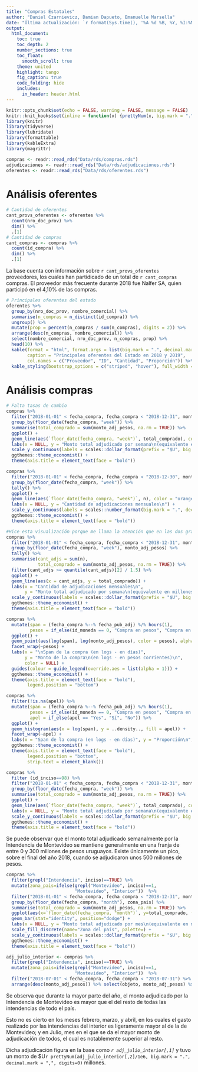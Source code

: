 ```yaml
---
title: "Compras Estatales"
author: "Daniel Czarnievicz, Damian Dapueto, Emanuelle Marsella"
date: "Última actualización: `r format(Sys.time(), '%A %d %B, %Y, %I:%M %p')`"
output: 
  html_document:
    toc: true
    toc_depth: 2
    number_sections: true
    toc_float: 
      smooth_scroll: true
    theme: united
    highlight: tango
    fig_caption: true
    code_folding: hide
    includes:
      in_header: header.html
---
```


```r
knitr::opts_chunk$set(echo = FALSE, warning = FALSE, message = FALSE)
knitr::knit_hooks$set(inline = function(x) {prettyNum(x, big.mark = ".")})
library(knitr)
library(tidyverse)
library(lubridate)
library(formattable)
library(kableExtra)
library(magrittr)
```

```r
compras <- readr::read_rds("Data/rds/compras.rds")
adjudicaciones <- readr::read_rds("Data/rds/adjudicaciones.rds")
oferentes <- readr::read_rds("Data/rds/oferentes.rds")
```

# Análisis oferentes {.tabset .tabset-fade .tabset-pills}

```r
# Cantidad de oferentes
cant_provs_oferentes <- oferentes %>% 
  count(nro_doc_prov) %>% 
  dim() %>% 
  .[1]
# Cantidad de compras
cant_compras <- compras %>% 
  count(id_compra) %>% 
  dim() %>% 
  .[1]
```

La base cuenta con información sobre `r cant_provs_oferentes` proveedores, los cuales han partidicado de un total de `r cant_compras` compras. El proveedor más frecuente durante 2018 fue Nalfer SA, quien participó en el 4,10% de las compras.

```r
# Principales oferentes del estado
oferentes %>% 
  group_by(nro_doc_prov, nombre_comercial) %>% 
  summarise(n_compras = n_distinct(id_compra)) %>% 
  ungroup() %>%
  mutate(prop = percent(n_compras / sum(n_compras), digits = 2)) %>%
  arrange(desc(n_compras, nombre_comercial)) %>%
  select(nombre_comercial, nro_doc_prov, n_compras, prop) %>% 
  head(10) %>%
  kable(format = "html", format.args = list(big.mark = ".", decimal.mark = ","), escape = FALSE,
        caption = "Principales oferentes del Estado en 2018 y 2019",
        col.names = c("Proveedor", "ID", "Cantidad", "Proporción")) %>%
  kable_styling(bootstrap_options = c("striped", "hover"), full_width = FALSE)
```

# Análisis compras

```r
# Falta tasas de cambio
compras %>% 
  filter("2018-01-01" < fecha_compra, fecha_compra < "2018-12-31", monto_adj > 0) %>%
  group_by(floor_date(fecha_compra, "week")) %>% 
  summarise(total_comprado = sum(monto_adj_pesos, na.rm = TRUE)) %>% 
  ggplot() +
  geom_line(aes(`floor_date(fecha_compra, "week")`, total_comprado), color = "purple") +
  labs(x = NULL, y = "Monto total adjudicado por semana\n(equivalente en millones de pesos corrientes)\n") +
  scale_y_continuous(labels = scales::dollar_format(prefix = "$U", big.mark = ".", decimal.mark = ",", scale = 1/1e6)) +
  ggthemes::theme_economist() +
  theme(axis.title = element_text(face = "bold"))
```

```r
compras %>% 
  filter("2018-01-01" < fecha_compra, fecha_compra < "2018-12-30", monto_adj > 0) %>%
  group_by(floor_date(fecha_compra, "week")) %>% 
  tally() %>% 
  ggplot() +
  geom_line(aes(`floor_date(fecha_compra, "week")`, n), color = "orange") +
  labs(x = NULL, y = "Cantidad de adjudicaciones mensuales\n") +
  scale_y_continuous(labels = scales::number_format(big.mark = ".", decimal.mark = ",")) +
  ggthemes::theme_economist() +
  theme(axis.title = element_text(face = "bold"))
```

```r
#Hice esta visualización porque me llama la atención que en las dos gráficas anteriores, antes de abril de 2018 se da el maximo del monto adjudicado pero el minimo de cantidad de adjudicaciones. Para poder analizar eso bien hacen falta las tasas de cambio (sino de la grafica de mondo adjudicado por semana no se puede sacar ninguna información. También habría que ver si vamos a sacar las compras que no se realizaron de la base.
compras %>% 
  filter("2018-01-01" < fecha_compra, fecha_compra < "2018-12-31", monto_adj > 0) %>%
  group_by(floor_date(fecha_compra, "week"), monto_adj_pesos) %>% 
  tally() %>% 
  summarise(cant_adjs = sum(n), 
            total_comprado = sum(monto_adj_pesos, na.rm = TRUE)) %>% 
  filter(cant_adjs >= quantile(cant_adjs)[2] / 1.5) %>%
  ggplot() + 
  geom_line(aes(x = cant_adjs, y = total_comprado)) +
  labs(x = "Cantidad de adjudicaciones mensuales\n", 
       y = "Monto total adjudicado por semana\n(equivalente en millones de pesos corrientes)\n") +
  scale_y_continuous(labels = scales::dollar_format(prefix = "$U", big.mark = ".", decimal.mark = ",", scale = 1/1e6)) +
  ggthemes::theme_economist() +
  theme(axis.title = element_text(face = "bold"))
```

```r
compras %>% 
  mutate(span = (fecha_compra %--% fecha_pub_adj) %/% hours(1),
         pesos = if_else(id_moneda == 0, "Compra en pesos", "Compra en otra moneda")) %>% 
  ggplot() +
  geom_point(aes(log(span), log(monto_adj_pesos), color = pesos), alpha = 1/5) +
  facet_wrap(~pesos) +
  labs(x = "\nSpan de la compra (en logs - en días)", 
       y = "Monto de la compra\n(en logs - en pesos corrientes)\n", 
       color = NULL) +
  guides(colour = guide_legend(override.aes = list(alpha = 1))) +
  ggthemes::theme_economist() +
  theme(axis.title = element_text(face = "bold"),
        legend.position = "bottom")
```

```r
compras %>% 
  filter(!is.na(apel)) %>% 
  mutate(span = (fecha_compra %--% fecha_pub_adj) %/% hours(1),
         pesos = if_else(id_moneda == 0, "Compra en pesos", "Compra en otra moneda"),
         apel = if_else(apel == "Yes", "Sí", "No")) %>% 
  ggplot() +
  geom_histogram(aes(x = log(span), y = ..density.., fill = apel)) +
  facet_wrap(~apel) +
  labs(x = "Span de la compra (en logs - en días)", y = "Proporción\n", fill = "Apertura\nElectrónica") +
  ggthemes::theme_economist() +
  theme(axis.title = element_text(face = "bold"),
        legend.position = "bottom",
        strip.text = element_blank())
```


```r
compras %>%
  filter (id_inciso==98) %>%
  filter("2018-01-01" < fecha_compra, fecha_compra < "2018-12-31", monto_adj > 0) %>%
  group_by(floor_date(fecha_compra, "week")) %>% 
  summarise(total_comprado = sum(monto_adj_pesos, na.rm = TRUE)) %>% 
  ggplot() +
  geom_line(aes(`floor_date(fecha_compra, "week")`, total_comprado), color = "purple") +
  labs(x = NULL, y = "Monto total adjudicado por semana\n(equivalente en millones de pesos corrientes)\n") +
  scale_y_continuous(labels = scales::dollar_format(prefix = "$U", big.mark = ".", decimal.mark = ",", scale = 1/1e6)) +
  ggthemes::theme_economist() +
  theme(axis.title = element_text(face = "bold"))
```
Se puede observar que el monto total adjudicado semanalmente por la Intendencia de Montevideo se mantiene generalmente en una franja de entre 0 y 300 millones de pesos uruguayos. Existe únicamente un pico, sobre el final del año 2018, cuando se adjudicaron unos 500 millones de pesos.


```r
compras %>%
  filter(grepl("Intendencia", inciso)==TRUE) %>%
  mutate(zona_pais=ifelse(grepl("Montevideo", inciso)==1,
                          "Montevideo", "Interior"))  %>%
  filter("2018-01-01" < fecha_compra, fecha_compra < "2018-12-31", monto_adj > 0) %>%
  group_by(floor_date(fecha_compra, "month"), zona_pais) %>% 
  summarise(total_comprado = sum(monto_adj_pesos, na.rm = TRUE)) %>%
  ggplot(aes(x=`floor_date(fecha_compra, "month")`, y=total_comprado, fill=zona_pais)) +
  geom_bar(stat="identity", position="dodge") +
  labs(x = NULL, y = "Monto total adjudicado por mes\n(equivalente en millones de pesos corrientes)\n") +
  scale_fill_discrete(name="Zona del país", palette=) +
  scale_y_continuous(labels = scales::dollar_format(prefix = "$U", big.mark = ".", decimal.mark = ",", scale = 1/1e6)) +
  ggthemes::theme_economist() +
  theme(axis.title = element_text(face = "bold"))

adj_julio_interior <- compras %>%
  filter(grepl("Intendencia", inciso)==TRUE) %>%
  mutate(zona_pais=ifelse(grepl("Montevideo", inciso)==1,
                          "Montevideo", "Interior"))  %>%
  filter("2018-07-01" < fecha_compra, fecha_compra < "2018-07-31") %>% 
  arrange(desc(monto_adj_pesos)) %>% select(objeto, monto_adj_pesos) %>% head(n=1) 

```

Se observa que durante la mayor parte del año, el monto adjudicado por la Intendencia de Montevideo es mayor que el del resto de todas las intendencias de todo el país.

Esto no es cierto en los meses febrero, marzo, y abril, en los cuales el gasto realizado por las intendencias del interior es ligeramente mayor al de la de Montevideo; y en Julio, mes en el que se da el mayor monto de adjudicación de todos, el cual es notablemente superior al resto.

Dicha adjudicación figura en la base como _`r adj_julio_interior[,1]`_ y tuvo un monto de $U`r prettyNum(adj_julio_interior[,2]/1e6, big.mark = ".", decimal.mark = ",", digits=0)` millones.


